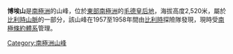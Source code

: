 {{coord|72|35|S|31|19|E|display=title}}

'''博埃山'''是[[南極洲|南極洲]]的山峰，位於[[東部南極洲|東部南極洲]]的[[毛德皇后地|毛德皇后地]]，海拔高度2,520米，屬於[[比利時山脈|比利時山脈]]的一部分，該山峰在1957至1958年間由[[比利時|比利時]]探險隊發現，現時受[[南極條約體系|南極條約體系]]管理。

{{Antarctica-geo-stub}}
[[Category:南極洲山峰|Category:南極洲山峰]]